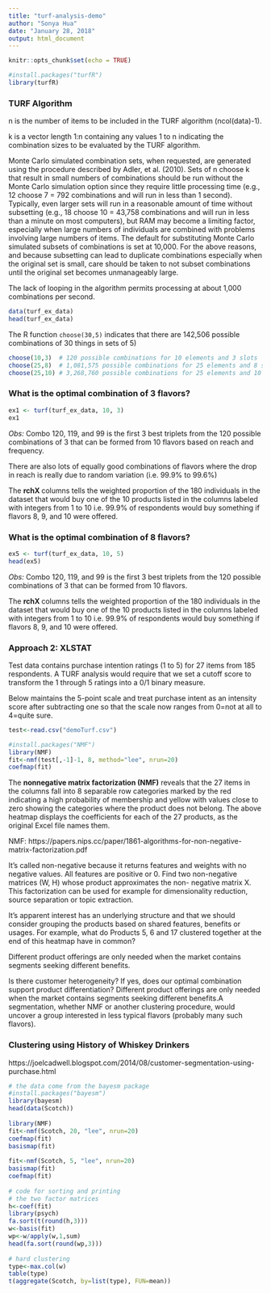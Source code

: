 ```yaml
---
title: "turf-analysis-demo"
author: "Sonya Hua"
date: "January 28, 2018"
output: html_document
---
```


```r
knitr::opts_chunk$set(echo = TRUE)
```

```r
#install.packages("turfR")
library(turfR)
```

### TURF Algorithm

n is the number of items to be included in the TURF algorithm (ncol(data)-1). 

k is a vector length 1:n containing any values 1 to n indicating the combination sizes to be evaluated by the TURF algorithm. 

Monte Carlo simulated combination sets, when requested, are generated using the procedure described by Adler, et al. (2010). Sets of n choose k that result in small numbers of combinations should be run without the Monte Carlo simulation option since they require little processing time (e.g., 12 choose 7 = 792 combinations and will run in less than 1 second). Typically, even larger sets will run in a reasonable amount of time without subsetting (e.g., 18 choose 10 = 43,758 combinations and will run in less than a minute on most computers), but RAM may become a limiting factor, especially when large numbers of individuals are combined with problems involving large numbers of items. The default for substituting Monte Carlo simulated subsets of combinations is set at 10,000. For the above reasons, and because subsetting can lead to duplicate combinations especially when the original set is small, care should be taken to not subset combinations until the original set becomes unmanageably large.

The lack of looping in the algorithm permits processing at about 1,000 combinations per second.



```r
data(turf_ex_data)
head(turf_ex_data)


```
The R function `choose(30,5)` indicates that there are 142,506 possible combinations of 30 things in sets of 5)

```r
choose(10,3)  # 120 possible combinations for 10 elements and 3 slots
choose(25,8)  # 1,081,575 possible combinations for 25 elements and 8 slots
choose(25,10) # 3,268,760 possible combinations for 25 elements and 10 slots
```

### What is the optimal combination of 3 flavors?

```r
ex1 <- turf(turf_ex_data, 10, 3)
ex1
```
*Obs:* Combo 120, 119, and 99 is the first 3 best triplets from the 120 possible combinations of 3 that can be formed from 10 flavors based on reach and frequency. 

There are also lots of equally good combinations of flavors where the drop in reach is really due to random variation (i.e. 99.9% to 99.6%)

The **rchX ** columns tells the weighted proportion of the 180 individuals in the dataset that would buy one of the 10 products listed in the columns labeled with integers from 1 to 10 i.e. 99.9% of respondents would buy something if flavors 8, 9, and 10 were offered. 


### What is the optimal combination of 8 flavors?

```r
ex5 <- turf(turf_ex_data, 10, 5)
head(ex5)
```
*Obs:* Combo 120, 119, and 99 is the first 3 best triplets from the 120 possible combinations of 3 that can be formed from 10 flavors. 

The **rchX ** columns tells the weighted proportion of the 180 individuals in the dataset that would buy one of the 10 products listed in the columns labeled with integers from 1 to 10 i.e. 99.9% of respondents would buy something if flavors 8, 9, and 10 were offered. 



### Approach 2: XLSTAT

Test data contains purchase intention ratings (1 to 5) for 27 items from 185 respondents.
A TURF analysis would require that we set a cutoff score to transform the 1 through 5 ratings into a 0/1 binary measure. 

Below maintains the 5-point scale and treat purchase intent as an intensity score after subtracting one so that the scale now ranges from 0=not at all to 4=quite sure. 
```r
test<-read.csv("demoTurf.csv")

#install.packages("NMF")
library(NMF)
fit<-nmf(test[,-1]-1, 8, method="lee", nrun=20)
coefmap(fit)
```

The **nonnegative matrix factorization (NMF)** reveals that the 27 items in the columns fall into 8 separable row categories marked by the red indicating a high probability of membership and yellow with values close to zero showing the categories where the product does not belong. The above heatmap displays the coefficients for each of the 27 products, as the original Excel file names them.

NMF: https://papers.nips.cc/paper/1861-algorithms-for-non-negative-matrix-factorization.pdf

It's called non-negative because it returns features and weights with no negative values. All features are positive or 0. Find two non-negative matrices (W, H) whose product approximates the non- negative matrix X. This factorization can be used for example for dimensionality reduction, source separation or topic extraction.

It's apparent interest has an underlying structure and that we should consider grouping the products based on shared features, benefits or usages. For example, what do Products 5, 6 and 17 clustered together at the end of this heatmap have in common? 

Different product offerings are only needed when the market contains segments seeking different benefits. 

Is there customer heterogeneity? If yes, does our optimal combination support product differentiation?  Different product offerings are only needed when the market contains segments seeking different benefits.A segmentation, whether NMF or another clustering procedure, would uncover a group interested in less typical flavors (probably many such flavors). 


### Clustering using History of Whiskey Drinkers

https://joelcadwell.blogspot.com/2014/08/customer-segmentation-using-purchase.html

```r
# the data come from the bayesm package
#install.packages("bayesm")
library(bayesm)
head(data(Scotch))
 
library(NMF)
fit<-nmf(Scotch, 20, "lee", nrun=20)
coefmap(fit)
basismap(fit)
 
fit<-nmf(Scotch, 5, "lee", nrun=20)
basismap(fit)
coefmap(fit)
 
# code for sorting and printing
# the two factor matrices
h<-coef(fit)
library(psych)
fa.sort(t(round(h,3)))
w<-basis(fit)
wp<-w/apply(w,1,sum)
head(fa.sort(round(wp,3)))
 
# hard clustering
type<-max.col(w)
table(type)
t(aggregate(Scotch, by=list(type), FUN=mean))
```


